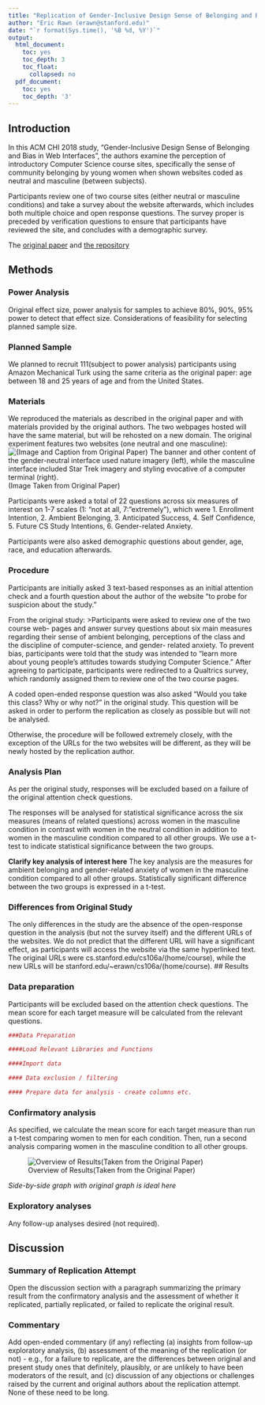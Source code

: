 ```yaml
---
title: "Replication of Gender-Inclusive Design Sense of Belonging and Bias in Web Interfaces by Danaë Metaxa-Kakavouli, Kelly Wang, James A. Landay, Jeff Hancock (CHI 2018)" 
author: "Eric Rawn (erawn@stanford.edu)"
date: "`r format(Sys.time(), '%B %d, %Y')`"
output:
  html_document:
    toc: yes
    toc_depth: 3
    toc_float:
      collapsed: no
  pdf_document:
    toc: yes
    toc_depth: '3'
---
```




## Introduction

In this ACM CHI 2018 study, "Gender-Inclusive Design Sense of Belonging and Bias in Web Interfaces", the authors examine the perception of introductory Computer Science course sites, specifically the sense of community belonging by young women when shown websites coded as neutral and masculine (between subjects). 

Participants review one of two course sites (either neutral or masculine conditions) and take a survey about the website afterwards, which includes both multiple choice and open response questions. The survey proper is preceded by verification questions to ensure that participants have reviewed the site, and concludes with a demographic survey. 


The [original paper](https://github.com/psych251/metaxa-kakavouli2018/blob/master/original_paper/3173574.3174188.pdf) and [the repository](https://github.com/psych251/metaxa-kakavouli2018)


## Methods

### Power Analysis

Original effect size, power analysis for samples to achieve 80%, 90%, 95% power to detect that effect size.  Considerations of feasibility for selecting planned sample size.

### Planned Sample

We planned to recruit 111(subject to power analysis) participants using Amazon Mechanical Turk using the same criteria as the original paper: age between 18 and 25 years of age and from the United States. 

### Materials

We reproduced the materials as described in the original paper and with materials provided by the original authors. The two webpages hosted will have the same material, but will be rehosted on a new domain. The original experiment features two websites (one neutral and one masculine):
![(Image and Caption from Original Paper) The banner and other content of the gender-neutral interface used nature imagery (left), while the masculine interface included Star Trek imagery and styling evocative of a computer terminal (right).](fig1.png)
(Image Taken from Original Paper)



Participants were asked a total of 22 questions across six measures of interest on 1-7 scales (1: "not at all, 7: "extremely"), which were 1. Enrollment Intention, 2. Ambient Belonging, 3. Anticipated Success, 4. Self Confidence, 5. Future CS Study Intentions, 6. Gender-related Anxiety. 

Participants were also asked demographic questions about gender, age, race, and education afterwards. 

### Procedure	
Participants are initially asked 3 text-based responses as an initial attention check and a fourth question about the author of the website "to probe for suspicion about the study." 

From the original study:
>Participants were asked to review one of the two course web- pages and answer survey questions about six main measures regarding their sense of ambient belonging, perceptions of the class and the discipline of computer-science, and gender- related anxiety. To prevent bias, participants were told that the study was intended to “learn more about young people’s attitudes towards studying Computer Science.”
After agreeing to participate, participants were redirected to a Qualtrics survey, which randomly assigned them to review one of the two course pages.

A coded open-ended response question was also asked “Would you take this class? Why or why not?” in the original study. This question will be asked in order to perform the replication as closely as possible but will not be analysed. 

Otherwise, the procedure will be followed extremely closely, with the exception of the URLs for the two websites will be different, as they will be newly hosted by the replication author. 



### Analysis Plan
As per the original study, responses will be excluded based on a failure of the original attention check questions. 

The responses will be analysed for statistical significance across the six measures (means of related questions) across women in the masculine condition in contrast with women in the neutral condition in addition to women in the masculine condition compared to all other groups. We use a t-test to indicate statistical significance between the two groups.

**Clarify key analysis of interest here**  The key analysis are the measures for ambient belonging and gender-related anxiety of women in the masculine condition compared to all other groups. Statistically significant difference between the two groups is expressed in a t-test. 

### Differences from Original Study

The only differences in the study are the absence of the open-response question in the analysis (but not the survey itself) and the different URLs of the websites. We do not predict that the different URL will have a significant effect, as participants will access the website via the same hyperlinked text. The original URLs were cs.stanford.edu/cs106a/(home/course), while the new URLs will be stanford.edu/~erawn/cs106a/(home/course). 
<!-- 
### Methods Addendum (Post Data Collection)

You can comment this section out prior to final report with data collection.

#### Actual Sample
  Sample size, demographics, data exclusions based on rules spelled out in analysis plan

#### Differences from pre-data collection methods plan
  Any differences from what was described as the original plan, or “none”.

 -->
## Results


### Data preparation

Participants will be excluded based on the attention check questions. The mean score for each target measure will be calculated from the relevant questions.
	
```r
###Data Preparation

####Load Relevant Libraries and Functions

####Import data

#### Data exclusion / filtering

#### Prepare data for analysis - create columns etc.
```

### Confirmatory analysis

As specified, we calculate the mean score for each target measure than run a t-test comparing women to men for each condition. Then, run a second analysis comparing women in the masculine condition to all other groups. 

![Overview of Results(Taken from the Original Paper)](fig2.png)

*Side-by-side graph with original graph is ideal here*

### Exploratory analyses

Any follow-up analyses desired (not required).  

## Discussion

### Summary of Replication Attempt

Open the discussion section with a paragraph summarizing the primary result from the confirmatory analysis and the assessment of whether it replicated, partially replicated, or failed to replicate the original result.  

### Commentary

Add open-ended commentary (if any) reflecting (a) insights from follow-up exploratory analysis, (b) assessment of the meaning of the replication (or not) - e.g., for a failure to replicate, are the differences between original and present study ones that definitely, plausibly, or are unlikely to have been moderators of the result, and (c) discussion of any objections or challenges raised by the current and original authors about the replication attempt.  None of these need to be long.
